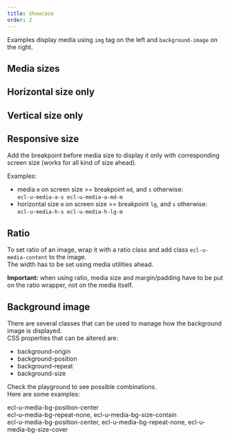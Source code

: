 ```yaml
---
title: Showcase
order: 2
---
```



Examples display media using `img` tag on the left and
`background-image` on the right.

## Media sizes

<Playground system="eu" selectedKind="utilities-media" selectedStory="custom">
  <Media type="a" token="s" />
  <Media type="a" token="m" />
</Playground>

## Horizontal size only

<Playground system="eu" selectedKind="utilities-media" selectedStory="custom">
  <Media type="h" token="s" />
  <Media type="h" token="m" />
</Playground>

## Vertical size only

<Playground system="eu" selectedKind="utilities-media" selectedStory="custom">
  <Media type="v" token="s" />
  <Media type="v" token="m" />
</Playground>

## Responsive size

Add the breakpoint before media size to display it only with corresponding screen size (works for all kind of size ahead).

Examples:

- media `m` on screen size >= breakpoint `md`, and `s` otherwise:  
  `ecl-u-media-a-s ecl-u-media-a-md-m`
- horizontal size `m` on screen size >= breakpoint `lg`, and `s` otherwise:  
  `ecl-u-media-h-s ecl-u-media-h-lg-m`

## Ratio

To set ratio of an image, wrap it with a ratio class and add class `ecl-u-media-content` to the image.  
The width has to be set using media utilities ahead.

**Important:** when using ratio, media size and margin/padding have to be put on the ratio wrapper, not on the media itself.

<Playground system="ec" selectedKind="utilities-media" selectedStory="custom">
  <MediaRatio type="h" token="m" ratio="16-9" />
  <MediaRatio type="h" token="m" ratio="4-3" />
  <MediaRatio type="h" token="m" ratio="3-2" />
  <MediaRatio type="h" token="m" ratio="1-1" />
</Playground>

## Background image

There are several classes that can be used to manage how the background image is displayed.  
CSS properties that can be altered are:

- background-origin
- background-position
- background-repeat
- background-size

Check the playground to see possible combinations.  
Here are some examples:

<Playground system="ec" selectedKind="utilities-media" selectedStory="custom">
  <div className="demo-media-bg ecl-u-media-a-m ecl-u-media-bg-position-center" />
  <span className="ecl-u-type-m">ecl-u-media-bg-position-center</span>
  <div className="demo-media-bg ecl-u-media-a-m ecl-u-media-bg-repeat-none ecl-u-media-bg-size-contain" />
  <span className="ecl-u-type-m">
    ecl-u-media-bg-repeat-none, ecl-u-media-bg-size-contain
  </span>
  <div className="demo-media-bg ecl-u-media-a-m ecl-u-media-bg-position-center ecl-u-media-bg-repeat-none ecl-u-media-bg-size-cover" />
  <span className="ecl-u-type-m">
    ecl-u-media-bg-position-center, ecl-u-media-bg-repeat-none,
    ecl-u-media-bg-size-cover
  </span>
</Playground>
